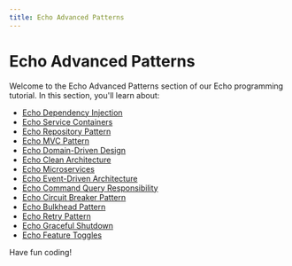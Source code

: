 ```yaml
---
title: Echo Advanced Patterns
---
```


# Echo Advanced Patterns

Welcome to the Echo Advanced Patterns section of our Echo programming tutorial. In this section, you'll learn about:

- [Echo Dependency Injection](./0-echo-dependency-injection.mdx)
- [Echo Service Containers](./1-echo-service-containers.mdx)
- [Echo Repository Pattern](./2-echo-repository-pattern.mdx)
- [Echo MVC Pattern](./3-echo-mvc-pattern.mdx)
- [Echo Domain-Driven Design](./4-echo-domain-driven-design.mdx)
- [Echo Clean Architecture](./5-echo-clean-architecture.mdx)
- [Echo Microservices](./6-echo-microservices.mdx)
- [Echo Event-Driven Architecture](./7-echo-event-driven-architecture.mdx)
- [Echo Command Query Responsibility](./8-echo-command-query-responsibility.mdx)
- [Echo Circuit Breaker Pattern](./9-echo-circuit-breaker-pattern.mdx)
- [Echo Bulkhead Pattern](./10-echo-bulkhead-pattern.mdx)
- [Echo Retry Pattern](./11-echo-retry-pattern.mdx)
- [Echo Graceful Shutdown](./12-echo-graceful-shutdown.mdx)
- [Echo Feature Toggles](./13-echo-feature-toggles.mdx)

Have fun coding!
